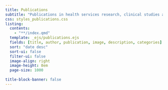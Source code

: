 ```yaml
---
title: Publications
subtitle: "Publications in health services research, clinical studies and evolutionary biology"
css: styles_publications.css
listing: 
  contents: 
    - "**/index.qmd"
  template: _ejs/publications.ejs
  fields: [title, author, publication, image, description, categories]
  sort: "date desc"
  sort-ui: false
  filter-ui: false
  image-align: right
  image-height: 8em
  page-size: 1000
  
title-block-banner: false
---
```


